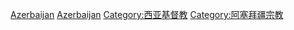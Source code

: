 [[Category:亚洲各国基督教|Azerbaijan]]
[[Category:欧洲各国基督教|Azerbaijan]]
[[Category:西亚基督教|Category:西亚基督教]]
[[Category:阿塞拜疆宗教|Category:阿塞拜疆宗教]]